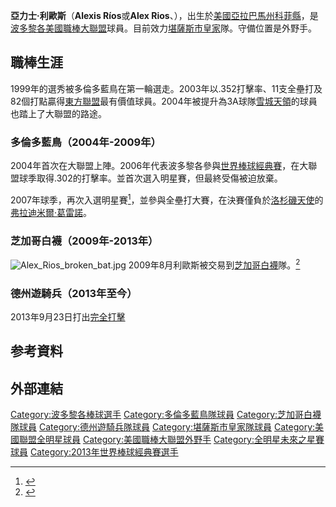 {{Infobox baseball biography
|name        = 亞力士·利歐斯<br />Alex Ríos
|image       = Alex Ríos.jpg
|image_size  = 
|caption     = 
|position    = [[外野手|外野手]]
|birth_date  = {{birth date and age|1981|2|18}}
|death_date  =
|birth_place = {{USA}}[[阿拉巴馬州|阿拉巴馬州]][[科菲縣_(阿拉巴馬州)|科菲]]
|death_place =
|team        = 
|number      = 
|bats        = 右
|throws      = 右
|debutleague = 美國職棒大聯盟
|debutdate   = 5月27日
|debutyear   = 2004年
|debutteam   = 多倫多藍鳥
|finalleague = 美國職棒大聯盟
|finaldate   = 10月4日
|finalyear   = 2015年
|finalteam   = 堪薩斯市皇家
|statyear    = 
|statleague  = 美國職棒大聯盟
|stat1label  = [[打擊率|打擊率]]
|stat1value  = .277
|stat2label  = [[全壘打|全壘打]]
|stat2value  = 169
|stat3label  = [[打點|打點]]
|stat3value  = 794
|teams       =
* [[多倫多藍鳥|多倫多藍鳥]]（{{mlby|2004}}–{{mlby|2008}}）
* [[芝加哥白襪|芝加哥白襪]]（{{mlby|2009}}–{{mlby|2013}}）
* [[德州遊騎兵|德州遊騎兵]]（{{mlby|2013}}–{{mlby|2014}}）
* [[堪薩斯市皇家|堪薩斯市皇家]]（{{mlby|2015}}）
|awards      =
* 2x[[美國職棒大聯盟全明星賽|全明星賽]] ([[2006年美國職棒大聯盟全明星賽|2006]],[[2007年美國職棒大聯盟全明星賽|2007]])
* [[世界大賽|世界大賽]]冠軍 ([[2015年世界大賽|2015]])
}}

'''亞力士·利歐斯'''（'''Alexis Ríos'''或'''Alex Rios'''、{{bd|1981年|2月18日|catIdx=Rios, Alexis}}），出生於[[美國|美國]][[亞拉巴馬州|亞拉巴馬州]][[科菲县_(亚拉巴马州)|科菲縣]]，是[[波多黎各|波多黎各]][[美國職棒大聯盟|美國職棒大聯盟]]球員。目前效力[[堪薩斯市皇家|堪薩斯市皇家]]隊。守備位置是外野手。

== 職棒生涯 ==
1999年的選秀被多倫多藍鳥在第一輪選走。2003年以.352打擊率、11支全壘打及82個打點贏得[[東方聯盟_(美國)|東方聯盟]]最有價值球員。2004年被提升為3A球隊[[雪城天領|雪城天領]]的球員也踏上了大聯盟的路途。

===多倫多藍鳥（2004年-2009年）===
2004年首次在大聯盟上陣。2006年代表波多黎各參與[[世界棒球經典賽|世界棒球經典賽]]，在大聯盟球季取得.302的打擊率。並首次選入明星賽，但最終受傷被迫放棄。

2007年球季，再次入選明星賽<ref>{{cite web| url=http://toronto.bluejays.mlb.com/mlb/events/all_star/y2007/roster_league.jsp| title=All Star Game Rosters: By League| publisher=Major League Baseball| accessdate=2007-07-09| archive-date=2018-12-15| archive-url=https://web.archive.org/web/20181215172409/http://toronto.bluejays.mlb.com/mlb/events/all_star/y2007/roster_league.jsp| dead-url=no}}</ref>，並參與全壘打大賽，在決賽僅負於[[洛杉磯天使|洛杉磯天使]]的[[弗拉迪米爾·葛雷諾|弗拉迪米爾·葛雷諾]]。

===芝加哥白襪（2009年-2013年）===
[[File:Alex_Rios_broken_bat.jpg|thumb]]
2009年8月利歐斯被交易到[[芝加哥白襪|芝加哥白襪]]隊。<ref>{{cite news|url=http://www.theglobeandmail.com/sports/baseball/blue-jays-trade-rios/article1247197|title=Rios headed to White Sox|work=Globe and Mail|date=August 10, 2009|accessdate=August 10, 2009|archive-date=2009-08-14|archive-url=https://web.archive.org/web/20090814202626/http://www.theglobeandmail.com/sports/baseball/blue-jays-trade-rios/article1247197/|dead-url=no}}</ref>
===德州遊騎兵（2013年至今）===
2013年9月23日打出[[完全打擊|完全打擊]]

==参考資料==
<div class="references-small">
<references />
</div>

== 外部連結 ==
{{Baseballstats |mlb=425567 |espn=5880 |br=r/riosal01 |cube=R/Alexis-Rios}}

{{2015年世界大賽冠軍堪薩斯市皇家隊名單}}
{{2013年世界棒球經典賽波多黎各隊選手列表}}

{{DEFAULTSORT:Rios, Alexis}}
[[Category:波多黎各棒球選手|Category:波多黎各棒球選手]]
[[Category:多倫多藍鳥隊球員|Category:多倫多藍鳥隊球員]]
[[Category:芝加哥白襪隊球員|Category:芝加哥白襪隊球員]]
[[Category:德州遊騎兵隊球員|Category:德州遊騎兵隊球員]]
[[Category:堪薩斯市皇家隊球員|Category:堪薩斯市皇家隊球員]]
[[Category:美國聯盟全明星球員|Category:美國聯盟全明星球員]]
[[Category:美國職棒大聯盟外野手|Category:美國職棒大聯盟外野手]]
[[Category:全明星未來之星賽球員|Category:全明星未來之星賽球員]]
[[Category:2013年世界棒球經典賽選手|Category:2013年世界棒球經典賽選手]]